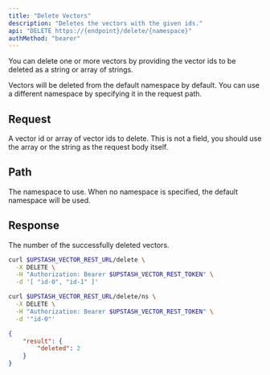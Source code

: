 ```yaml
---
title: "Delete Vectors"
description: "Deletes the vectors with the given ids."
api: "DELETE https://{endpoint}/delete/{namespace}"
authMethod: "bearer"
---
```


You can delete one or more vectors by providing the vector ids
to be deleted as a string or array of strings.

<Tip>
  Vectors will be deleted from the default namespace by default.
  You can use a different namespace by specifying it in the request path.
</Tip>

## Request

<ParamField body="ids" type="string[]" required>
  A vector id or array of vector ids to delete.
  <Info>This is not a field, you should use the array or the string as the request body itself.</Info>
</ParamField>

## Path

<ParamField path="namespace" type="string" default="">
  The namespace to use.
  When no namespace is specified, the default namespace will be used.
</ParamField>

## Response

<ResponseField name="deleted" type="number">
  The number of the successfully deleted vectors.
</ResponseField>

<RequestExample>

```sh curl
curl $UPSTASH_VECTOR_REST_URL/delete \
  -X DELETE \
  -H "Authorization: Bearer $UPSTASH_VECTOR_REST_TOKEN" \
  -d '[ "id-0", "id-1" ]'
```

```sh curl (Namespace)
curl $UPSTASH_VECTOR_REST_URL/delete/ns \
  -X DELETE \
  -H "Authorization: Bearer $UPSTASH_VECTOR_REST_TOKEN" \
  -d '"id-0"'
```

</RequestExample>

<ResponseExample>

```json 200 OK
{
    "result": {
        "deleted": 2
    }
}
```

</ResponseExample>
